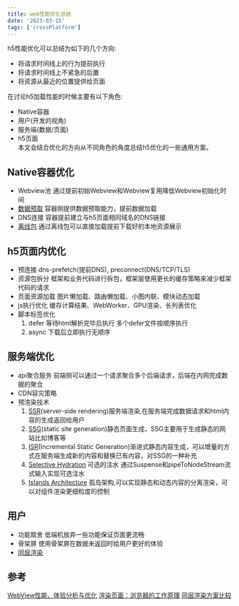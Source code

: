 ```yaml
---
title: web性能优化总结
date: '2023-03-15'
tags: ['crossPlatform']
---
```


h5性能优化可以总结为如下的几个方向:

- 将请求时间线上的行为提前执行
- 将请求时间线上不紧急的后置
- 将资源从最近的位置提供给页面

在讨论h5加载性能的时候主要有以下角色:

- Native容器
- 用户(开发的视角)
- 服务端(数据/页面)
- h5页面  
  本文会结合优化的方向从不同角色的角度总结h5优化的一些通用方案。

## Native容器优化

- Webview池 通过提前初始Webview和Webview复用降低Webview初始化时间
- [数据预取](https://icantunderstand.github.io/blogNew/blog/crossPlatform/crossPlatformPrefetch) 容器侧提供数据预取能力，提前数据加载
- DNS连接 容器提前建立与h5页面相同域名的DNS链接
- [离线包](https://icantunderstand.github.io/blogNew/blog/crossPlatform/crossPlatformOffline) 通过离线包可以直接加载提前下载好的本地资源展示

## h5页面内优化

- 预连接 dns-prefetch(提前DNS), preconnect(DNS/TCP/TLS)
- 资源包拆分 框架和业务代码进行拆包，框架层使用更长的缓存策略来减少框架代码的请求
- 页面资源加载 图片懒加载、路由懒加载、小图内联、模块动态加载
- js执行优化 缓存计算结果、WebWorker、GPU渲染、长列表优化
- 脚本标签优化
  1. defer 等待html解析完毕后执行 多个defer文件按顺序执行
  2. async 下载后立即执行无顺序

## 服务端优化

- api聚合服务 前端侧可以通过一个请求聚合多个后端请求，后端在内网完成数据的聚合
- CDN容灾策略
- 预渲染技术
  1. [SSR](https://www.patterns.dev/posts/server-side-rendering)(server-side rendering)服务端渲染,在服务端完成数据请求和html内容的生成返回给用户
  2. [SSG](https://www.patterns.dev/posts/static-rendering)(static site generation)静态页面生成，SSG主要用于生成静态的网站比如博客等
  3. [ISR](https://www.patterns.dev/posts/incremental-static-rendering)(Incremental Static Generation)渐进式静态内容生成，可以增量的方式在服务端生成新的内容和替换已有内容，对SSG的一种补充
  4. [Selective Hydration](https://www.patterns.dev/posts/react-selective-hydration) 可选的注水 通过Suspense和pipeToNodeStream流式输入实现可选注水
  5. [Islands Architecture](https://www.patterns.dev/posts/islands-architecture) 孤岛架构,可以实现静态和动态内容的分离渲染，可以对组件渲染更细粒度的控制

## 用户

- 功能取舍 低端机放弃一些功能保证页面更流畅
- 骨架屏 使用骨架屏在数据未返回时给用户更好的体验
- [同层渲染](https://blog.ihanai.com/2020/12/comparison-of-solution-for-same-layer-render.html)

## 参考

[WebView性能、体验分析与优化](https://tech.meituan.com/2017/06/09/webviewperf.html)
[渲染页面：浏览器的工作原理](https://developer.mozilla.org/zh-CN/docs/Web/Performance/How_browsers_work)
[同层渲染方案比较](https://blog.ihanai.com/2020/12/comparison-of-solution-for-same-layer-render.html)
